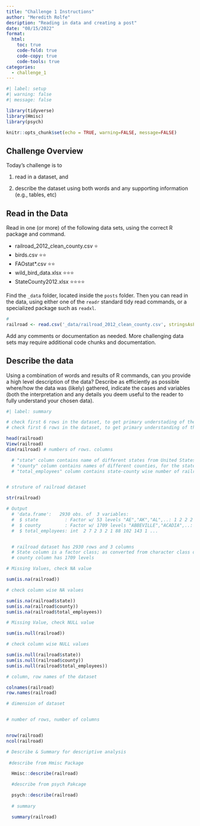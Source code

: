 ```yaml
---
title: "Challenge 1 Instructions"
author: "Meredith Rolfe"
desription: "Reading in data and creating a post"
date: "08/15/2022"
format:
  html:
    toc: true
    code-fold: true
    code-copy: true
    code-tools: true
categories:
  - challenge_1
---
```


```r
#| label: setup
#| warning: false
#| message: false

library(tidyverse)
library(Hmisc)
library(psych)

knitr::opts_chunk$set(echo = TRUE, warning=FALSE, message=FALSE)
```

## Challenge Overview

Today's challenge is to

1)  read in a dataset, and

2)  describe the dataset using both words and any supporting information (e.g., tables, etc)

## Read in the Data

Read in one (or more) of the following data sets, using the correct R package and command.

-   railroad_2012_clean_county.csv ⭐
-   birds.csv ⭐⭐
-   FAOstat\*.csv ⭐⭐
-   wild_bird_data.xlsx ⭐⭐⭐
-   StateCounty2012.xlsx ⭐⭐⭐⭐

Find the `_data` folder, located inside the `posts` folder. Then you can read in the data, using either one of the `readr` standard tidy read commands, or a specialized package such as `readxl`.

```r
# 
railroad <- read.csv('_data/railroad_2012_clean_county.csv', stringsAsFactors = TRUE, header = TRUE)


```

Add any comments or documentation as needed. More challenging data sets may require additional code chunks and documentation.

## Describe the data

Using a combination of words and results of R commands, can you provide a high level description of the data? Describe as efficiently as possible where/how the data was (likely) gathered, indicate the cases and variables (both the interpretation and any details you deem useful to the reader to fully understand your chosen data).

```r
#| label: summary

# check first 6 rows in the dataset, to get primary understading of the dataset structure
# check first 6 rows in the dataset, to get primary understanding of the dataframe structure

head(railroad)
View(railroad)
dim(railroad) # numbers of rows. columns

  # "state" column contains name of different states from United States of America in upper case, abbreviated format
  # "county" column contains names of different counties, for the states in 'state' column, in upper case format
  # "total_employees" column contains state-county wise number of railroad employees.


# struture of railroad dataset

str(railroad)

# Output
  # 'data.frame':	2930 obs. of  3 variables:
  #  $ state          : Factor w/ 53 levels "AE","AK","AL",..: 1 2 2 2 2 2 2 3 3 3 ...
  #  $ county         : Factor w/ 1709 levels "ABBEVILLE","ACADIA",..: 44 33 524 794 963 1415 1417 78 85 95 ...
  #  $ total_employees: int  2 7 2 3 2 1 88 102 143 1 ...


  # railroad dataset has 2930 rows and 3 columns
  # State column is a factor class; as converted from character class during file read command read.csv() and it has 53 levels.
  # county column has 1709 levels

# Missing Values, check NA value

sum(is.na(railroad))

# check column wise NA values

sum(is.na(railroad$state))
sum(is.na(railroad$county))
sum(is.na(railroad$total_employees))

# Missing Value, check NULL value

sum(is.null(railroad))

# check column wise NULL values

sum(is.null(railroad$state))
sum(is.null(railroad$county))
sum(is.null(railroad$total_employees))

# column, row names of the dataset

colnames(railroad)
row.names(railroad)

# dimension of dataset


# number of rows, number of columns


nrow(railroad)
ncol(railroad)

# Describe & Summary for descriptive analysis
 
 #describe from Hmisc Package

  Hmisc::describe(railroad)

  #describe from psych Pakcage

  psych::describe(railroad)
  
  # summary

  summary(railroad)


```